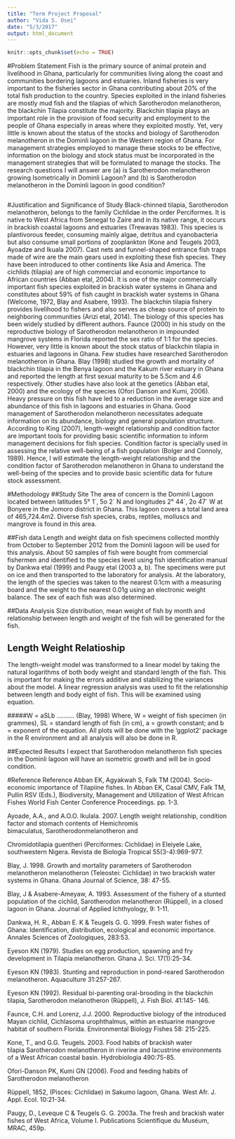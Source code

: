 ```yaml
---
title: "Term Project Proposal"
author: "Vida S. Osei"
date: "5/3/2017"
output: html_document
---
```


```r
knitr::opts_chunk$set(echo = TRUE)
```

#Problem Statement
Fish is the primary source of animal protein and livelihood in Ghana, particularly for communities living along the coast and communities bordering lagoons and estuaries. Inland fisheries is very important to the fisheries sector in Ghana contributing about 20% of the total fish production to the country. Species exploited in the inland fisheries are mostly mud fish and the tilapias of which Sarotherodon melanotheron, the blackchin Tilapia constitute the majority. Blackchin tilapia plays an important role in the provision of food security and employment to the people of Ghana especially in areas where they exploited mostly.  Yet, very little is known about the status of the stocks and biology of Sarotherodon melanotheron in the Dominli lagoon in the Western region of Ghana. For management strategies employed to manage these stocks to be effective, information on the biology and stock status must be incorporated in the management strategies that will be formulated to manage the stocks. The research questions I will answer are (a) is Sarotherodon melanotheron growing Isometrically in Dominli Lagoon? and (b) is Sarotherodon melanotheron in the Dominli lagoon in good condition?
```r

```

#Justification and Significance of Study
Black-chinned tilapia, Sarotherodon melanotheron, belongs to the family Cichlidae in the order Perciformes. It is native to West Africa from Senegal to Zaire and in its native range, it occurs in brackish coastal lagoons and estuaries (Trewavas 1983). This species is plantivorous feeder, consuming mainly algae, detritus and cyanobacteria but also consume small portions of zooplankton (Kone and Teugels 2003, Ayoadze and Ikuala 2007). Cast nets and funnel-shaped entrance fish traps made of wire are the main gears used in exploiting these fish species. They have been introduced to other continents like Asia and America. The cichlids (tilapia) are of high commercial and economic importance to African countries (Abban etal, 2004).  It is one of the major commercially important fish species exploited in brackish water systems in Ghana and constitutes about 59% of fish caught in brackish water systems in Ghana (Welcome, 1972, Blay and Asabere, 1993). The blackchin tilapia fishery provides livelihood to fishers and also serves as cheap source of protein to neighboring communities (Arizi etal, 2014). The biology of this species has been widely studied by different authors. Faunce (2000) in his study on the reproductive biology of Sarotherodon melanotheron in impounded mangrove systems in Florida reported the sex ratio of 1:1 for the species. However, very little is known about the stock status of blackchin tilapia in estuaries and lagoons in Ghana. Few studies have researched Sarotherodon melanotheron in Ghana. Blay (1998) studied the growth and mortality of blackchin tilapia in the Benya lagoon and the Kakum river estuary in Ghana and reported the length at first sexual maturity to be 5.5cm and 4.6 respectively. Other studies have also look at the genetics (Abban etal, 2000) and the ecology of the species (Ofori Danson and Kumi, 2006). Heavy pressure on this fish have led to a reduction in the average size and abundance of this fish in lagoons and estuaries in Ghana. Good management of Sarotherodon melanotheron necessitates adequate information on its abundance, biology and general population structure.  According to King (2007), length-weight relationship and condition factor are important tools for providing basic scientific information to inform management decisions for fish species. Condition factor is specially used in assessing the relative well-being of a fish population (Bolger and Connoly, 1989). Hence, I will estimate the length-weight relationship and the condition factor of Sarotherodon melanotheron in Ghana to understand the well-being of the species and to provide basic scientific data for future stock assessment. 

#Methodology
##Study Site
The area of concern is the Dominli Lagoon located between latitudes 5° 1´, 5o 2´ N and longitudes 2° 44´, 2o 47´ W at Bonyere in the Jomoro district in Ghana. This lagoon covers a total land area of 465,724.4m2. Diverse fish species, crabs, reptiles, molluscs and mangrove is found in this area.

##Fish data
Length and weight data on fish specimens collected monthly from October to September 2012 from the Dominli lagoon will be used for this analysis.  About 50 samples of fish were bought from commercial fishermen and identified to the species level using fish identification manual by Dankwa etal (1999) and Paugy etal (2003 a, b). The specimens were put on ice and then transported to the laboratory for analysis. At the laboratory, the length of the species was taken to the nearest 0.1cm with a measuring board and the weight to the nearest 0.01g using an electronic weight balance. The sex of each fish was also determined.

##Data Analysis
Size distribution, mean weight of fish by month and relationship between length and weight of the fish will be generated for the fish. 

## Length Weight Relatioship
The length-weight model was transformed to a linear model by taking the natural logarithms of both body weight and standard length of the fish. This is important for making the errors additive and stabilizing the variances about the model.
A linear regression analysis was used to fit the relationship between length and body eight of fish. This will be examined using equation.

#####W = aSLb ………. (Blay, 1998)
Where, W = weight of fish specimen (in grammes), SL = standard length of fish (in cm), a = growth constant; and b = exponent of the equation. All plots will be done with the ‘ggplot2’ 
package in the R environment and all analysis will also be done in R.

##Expected Results
I expect that Sarotherodon melanotheron fish species in the Dominli lagoon will have an isometric growth and will be in good condition.



#Reference
Reference
Abban EK, Agyakwah S, Falk TM (2004). Socio-economic importance of Tilapiine fishes. In Abban EK, Casal CMV, Falk TM, Pullin RSV (Eds.), Biodiversity, Management and Utilization of West African Fishes World Fish Center Conference Proceedings. pp. 1-3. 

Ayoade, A.A., and A.O.O. Ikulala. 2007. Length weight relationship, condition factor and stomach contents of Hemichromis bimaculatus, Sarotherodonmelanotheron and 

Chromidotilapia guentheri (Perciformes: Cichlidae) in Eleiyele Lake, southwestern Nigera. Revista de Biología Tropical 55(3-4):969-977.

Blay, J. 1998. Growth and mortality parameters of Sarotherodon melanotheron melanotheron (Teleostei: Cichlidae) in two brackish water systems in Ghana. Ghana Journal of 
Science, 38: 47-55. 

Blay, J & Asabere-Ameyaw, A. 1993. Assessment of the fishery of a stunted population of the cichlid, Sarotherodon melanotheron (Rüppel), in a closed lagoon in Ghana. Journal of
Applied Ichthyology, 9: 1-11.
 
Dankwa, H. R., Abban E. K & Teugels G. G. 1999. Fresh water fishes of Ghana: Identification,
distribution, ecological and economic importance. Annales Sciences of Zoologiques,  283:53. 

Eyeson KN (1979). Studies on egg production, spawning and fry development in Tilapia melanotheron. Ghana J. Sci. 17(1):25-34. 

Eyeson KN (1983). Stunting and reproduction in pond-reared Sarotherodon melanotheron. 
Aquaculture 31:257-267. 

Eyeson KN (1992). Residual bi-parenting oral-brooding in the blackchin tilapia, Sarotherodon melanotheron (Rüppell), J. Fish Biol. 41:145- 146. 

Faunce, C.H. and Lorenz, J.J. 2000. Reproductive biology of the introduced Mayan cichlid, Cichlasoma urophthalmus, within an estuarine mangrove habitat of southern Florida. Environmental Biology Fishes 58: 215-225. 

Kone, T., and G.G. Teugels. 2003. Food habits of brackish water tilapia Sarotherodon melanotheron in riverine and lacustrine environments of a West African coastal basin. 
Hydrobiologia 490:75-85.


Ofori-Danson PK, Kumi GN (2006). Food and feeding habits of Sarotherodon melanotheron 

Rüppell, 1852, (Pisces: Cichlidae) in Sakumo lagoon, Ghana. West Afr. J. Appl. Ecol. 10:21-34.

Paugy, D., Leveque C & Teugels G. G. 2003a. The fresh and brackish water fishes of West Africa, Volume I. Publications Scientifique du Muséum, MRAC, 459p. 


